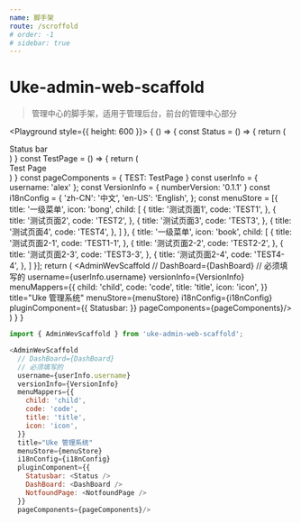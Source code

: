 ```yaml
---
name: 脚手架
route: /scroffold
# order: -1
# sidebar: true
---
```


# Uke-admin-web-scaffold

> 管理中心的脚手架，适用于管理后台，前台的管理中心部分


<PropsTable of={AdminWevScaffold} />

<Playground style={{
  height: 600
}}>
  {
    () => {
      const Status = () => {
        return (
          <div>Status bar</div>
        )
      }
      const TestPage = () => {
        return (
          <div>Test Page</div>
        )
      }
      const pageComponents = {
        TEST: TestPage
      }
      const userInfo = {
        username: 'alex'
      };
      const VersionInfo = {
        numberVersion: '0.1.1'
      }
      const i18nConfig = {
        'zh-CN': '中文',
        'en-US': 'English',
      };
      const menuStore = [{
        title: '一级菜单',
        icon: 'bong',
        child: [
          {
            title: '测试页面1',
            code: 'TEST1',
          },
          {
            title: '测试页面2',
            code: 'TEST2',
          },
          {
            title: '测试页面3',
            code: 'TEST3',
          },
          {
            title: '测试页面4',
            code: 'TEST4',
          },
        ]
      }, {
        title: '一级菜单',
        icon: 'book',
        child: [
          {
            title: '测试页面2-1',
            code: 'TEST1-1',
          },
          {
            title: '测试页面2-2',
            code: 'TEST2-2',
          },
          {
            title: '测试页面2-3',
            code: 'TEST3-3',
          },
          {
            title: '测试页面2-4',
            code: 'TEST4-4',
          },
        ]
      }];
      return (
        <AdminWevScaffold
          // DashBoard={DashBoard}
          // 必须填写的
          username={userInfo.username}
          versionInfo={VersionInfo}
          menuMappers={{
            child: 'child',
            code: 'code',
            title: 'title',
            icon: 'icon',
          }}
          title="Uke 管理系统"
          menuStore={menuStore}
          i18nConfig={i18nConfig}
          pluginComponent={{
            Statusbar: <Status />
          }}
          pageComponents={pageComponents}/>
      )
    }
  }
</Playground>

```js
import { AdminWevScaffold } from 'uke-admin-web-scaffold';

<AdminWevScaffold
  // DashBoard={DashBoard}
  // 必须填写的
  username={userInfo.username}
  versionInfo={VersionInfo}
  menuMappers={{
    child: 'child',
    code: 'code',
    title: 'title',
    icon: 'icon',
  }}
  title="Uke 管理系统"
  menuStore={menuStore}
  i18nConfig={i18nConfig}
  pluginComponent={{
    Statusbar: <Status />
    DashBoard: <DashBoard />
    NotfoundPage: <NotfoundPage />
  }}
  pageComponents={pageComponents}/>
```
